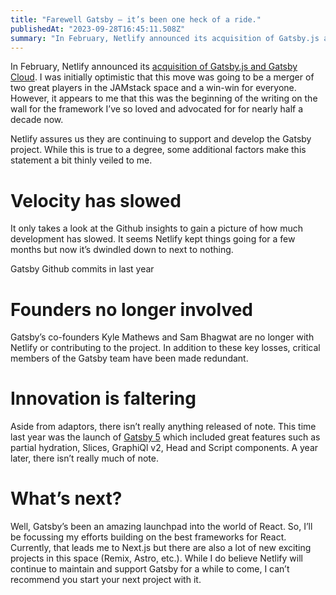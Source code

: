 ```yaml
---
title: "Farewell Gatsby — it’s been one heck of a ride."
publishedAt: "2023-09-28T16:45:11.508Z"
summary: "In February, Netlify announced its acquisition of Gatsby.js and Gatsby Cloud. I was initially optimistic that this move was going to be a merger of two great players in the JAMstack space and a…"
---
```


In February, Netlify announced its [acquisition of Gatsby.js and Gatsby Cloud](https://www.netlify.com/press/netlify-acquires-gatsby-inc-to-accelerate-adoption-of-composable-web-architectures/#main). I was initially optimistic that this move was going to be a merger of two great players in the JAMstack space and a win-win for everyone. However, it appears to me that this was the beginning of the writing on the wall for the framework I’ve so loved and advocated for for nearly half a decade now.

Netlify assures us they are continuing to support and develop the Gatsby project. While this is true to a degree, some additional factors make this statement a bit thinly veiled to me.

# Velocity has slowed

It only takes a look at the Github insights to gain a picture of how much development has slowed. It seems Netlify kept things going for a few months but now it’s dwindled down to next to nothing.

Gatsby Github commits in last year

# Founders no longer involved

Gatsby’s co-founders Kyle Mathews and Sam Bhagwat are no longer with Netlify or contributing to the project. In addition to these key losses, critical members of the Gatsby team have been made redundant.

# Innovation is faltering

Aside from adaptors, there isn’t really anything released of note. This time last year was the launch of [Gatsby 5](https://www.gatsbyjs.com/gatsby-5/) which included great features such as partial hydration, Slices, GraphiQl v2, Head and Script components. A year later, there isn’t really much of note.

# What’s next?

Well, Gatsby’s been an amazing launchpad into the world of React. So, I’ll be focussing my efforts building on the best frameworks for React. Currently, that leads me to Next.js but there are also a lot of new exciting projects in this space (Remix, Astro, etc.). While I do believe Netlify will continue to maintain and support Gatsby for a while to come, I can’t recommend you start your next project with it.
